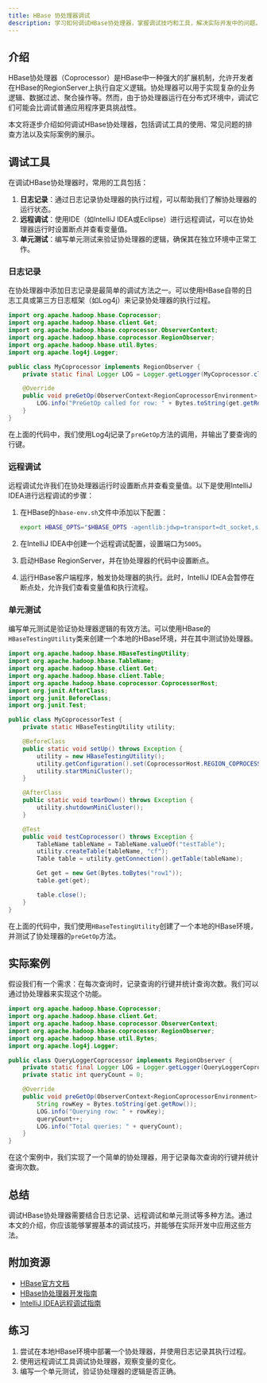```yaml
---
title: HBase 协处理器调试
description: 学习如何调试HBase协处理器，掌握调试技巧和工具，解决实际开发中的问题。
---
```


## 介绍

HBase协处理器（Coprocessor）是HBase中一种强大的扩展机制，允许开发者在HBase的RegionServer上执行自定义逻辑。协处理器可以用于实现复杂的业务逻辑、数据过滤、聚合操作等。然而，由于协处理器运行在分布式环境中，调试它们可能会比调试普通应用程序更具挑战性。

本文将逐步介绍如何调试HBase协处理器，包括调试工具的使用、常见问题的排查方法以及实际案例的展示。

## 调试工具

在调试HBase协处理器时，常用的工具包括：

1. **日志记录**：通过日志记录协处理器的执行过程，可以帮助我们了解协处理器的运行状态。
2. **远程调试**：使用IDE（如IntelliJ IDEA或Eclipse）进行远程调试，可以在协处理器运行时设置断点并查看变量值。
3. **单元测试**：编写单元测试来验证协处理器的逻辑，确保其在独立环境中正常工作。

### 日志记录

在协处理器中添加日志记录是最简单的调试方法之一。可以使用HBase自带的日志工具或第三方日志框架（如Log4j）来记录协处理器的执行过程。

```java
import org.apache.hadoop.hbase.Coprocessor;
import org.apache.hadoop.hbase.client.Get;
import org.apache.hadoop.hbase.coprocessor.ObserverContext;
import org.apache.hadoop.hbase.coprocessor.RegionObserver;
import org.apache.hadoop.hbase.util.Bytes;
import org.apache.log4j.Logger;

public class MyCoprocessor implements RegionObserver {
    private static final Logger LOG = Logger.getLogger(MyCoprocessor.class);

    @Override
    public void preGetOp(ObserverContext<RegionCoprocessorEnvironment> e, Get get, List<Cell> results) {
        LOG.info("PreGetOp called for row: " + Bytes.toString(get.getRow()));
    }
}
```

在上面的代码中，我们使用Log4j记录了`preGetOp`方法的调用，并输出了要查询的行键。

### 远程调试

远程调试允许我们在协处理器运行时设置断点并查看变量值。以下是使用IntelliJ IDEA进行远程调试的步骤：

1. 在HBase的`hbase-env.sh`文件中添加以下配置：

   ```bash
   export HBASE_OPTS="$HBASE_OPTS -agentlib:jdwp=transport=dt_socket,server=y,suspend=n,address=5005"
   ```

2. 在IntelliJ IDEA中创建一个远程调试配置，设置端口为`5005`。

3. 启动HBase RegionServer，并在协处理器的代码中设置断点。

4. 运行HBase客户端程序，触发协处理器的执行。此时，IntelliJ IDEA会暂停在断点处，允许我们查看变量值和执行流程。

### 单元测试

编写单元测试是验证协处理器逻辑的有效方法。可以使用HBase的`HBaseTestingUtility`类来创建一个本地的HBase环境，并在其中测试协处理器。

```java
import org.apache.hadoop.hbase.HBaseTestingUtility;
import org.apache.hadoop.hbase.TableName;
import org.apache.hadoop.hbase.client.Get;
import org.apache.hadoop.hbase.client.Table;
import org.apache.hadoop.hbase.coprocessor.CoprocessorHost;
import org.junit.AfterClass;
import org.junit.BeforeClass;
import org.junit.Test;

public class MyCoprocessorTest {
    private static HBaseTestingUtility utility;

    @BeforeClass
    public static void setUp() throws Exception {
        utility = new HBaseTestingUtility();
        utility.getConfiguration().set(CoprocessorHost.REGION_COPROCESSOR_CONF_KEY, MyCoprocessor.class.getName());
        utility.startMiniCluster();
    }

    @AfterClass
    public static void tearDown() throws Exception {
        utility.shutdownMiniCluster();
    }

    @Test
    public void testCoprocessor() throws Exception {
        TableName tableName = TableName.valueOf("testTable");
        utility.createTable(tableName, "cf");
        Table table = utility.getConnection().getTable(tableName);

        Get get = new Get(Bytes.toBytes("row1"));
        table.get(get);

        table.close();
    }
}
```

在上面的代码中，我们使用`HBaseTestingUtility`创建了一个本地的HBase环境，并测试了协处理器的`preGetOp`方法。

## 实际案例

假设我们有一个需求：在每次查询时，记录查询的行键并统计查询次数。我们可以通过协处理器来实现这个功能。

```java
import org.apache.hadoop.hbase.Coprocessor;
import org.apache.hadoop.hbase.client.Get;
import org.apache.hadoop.hbase.coprocessor.ObserverContext;
import org.apache.hadoop.hbase.coprocessor.RegionObserver;
import org.apache.hadoop.hbase.util.Bytes;
import org.apache.log4j.Logger;

public class QueryLoggerCoprocessor implements RegionObserver {
    private static final Logger LOG = Logger.getLogger(QueryLoggerCoprocessor.class);
    private static int queryCount = 0;

    @Override
    public void preGetOp(ObserverContext<RegionCoprocessorEnvironment> e, Get get, List<Cell> results) {
        String rowKey = Bytes.toString(get.getRow());
        LOG.info("Querying row: " + rowKey);
        queryCount++;
        LOG.info("Total queries: " + queryCount);
    }
}
```

在这个案例中，我们实现了一个简单的协处理器，用于记录每次查询的行键并统计查询次数。

## 总结

调试HBase协处理器需要结合日志记录、远程调试和单元测试等多种方法。通过本文的介绍，你应该能够掌握基本的调试技巧，并能够在实际开发中应用这些方法。

## 附加资源

- [HBase官方文档](https://hbase.apache.org/book.html)
- [HBase协处理器开发指南](https://hbase.apache.org/book.html#cp)
- [IntelliJ IDEA远程调试指南](https://www.jetbrains.com/help/idea/tutorial-remote-debug.html)

## 练习

1. 尝试在本地HBase环境中部署一个协处理器，并使用日志记录其执行过程。
2. 使用远程调试工具调试协处理器，观察变量的变化。
3. 编写一个单元测试，验证协处理器的逻辑是否正确。